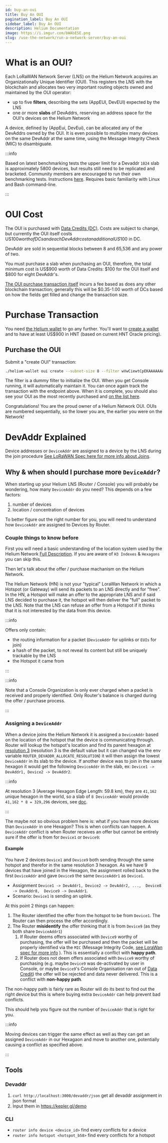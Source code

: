 ```yaml
---
id: buy-an-oui
title: Buy An OUI
pagination_label: Buy An OUI
sidebar_label: Buy An OUI
description: Helium Documentation
image: https://i.imgur.com/bWAbESE.png
slug: /use-the-network/run-a-network-server/buy-an-oui
---
```


# What is an OUI?

Each LoRaWAN Network Server (LNS) on the Helium Network acquires an Organizationally Unique
Identifier (OUI). This registers the LNS with the blockchain and allocates two very important
routing objects owned and maintained by the OUI operator:

- up to five **filters**, describing the sets (AppEUI, DevEUI) expected by the LNS
- one or more **slabs** of DevAddrs, reserving an address space for the OUI's devices on the Helium
  Network

A device, defined by (AppEui, DevEui), can be allocated any of the DevAddrs owned by the OUI. It is
even possible to multiplex many devices on the same DevAddr at the same time, using the Message
Integrity Check (MIC) to disambiguate.

:::info

Based on latest benchmarking tests the upper limit for a Devaddr `1024` slab is approximately 5800
devices, but results still need to be replicated and bracketed. Community members are encouraged to
run their own benchmarking tests. Instructions
[here](https://docs.helium.com/use-the-network/run-a-network-server/router-benchmarking). Requires
basic familiarity with Linux and Bash command-line.

:::

# OUI Cost

The OUI is purchased with [Data Credits (DC)](/blockchain/transaction-fees). Costs are subject to
change, but currently the OUI itself costs US$100 worth of DCs and each DevAddr cost an additional
US$100 in DC.

DevAddr are sold in sequential blocks between 8 and 65,536 and any power of two.

You must purchase a slab when purchasing an OUI, therefore, the total minimum cost is US$900 worth
of Data Credits: $100 for the OUI itself and $800 for eight DevAddr's.

[The OUI purchase transaction itself](https://github.com/helium/proto/blob/master/src/blockchain_txn_oui_v1.proto)
incurs a fee based as does any other blockchain transaction; generally this will be $0.35-1.00 worth
of DCs based on how the fields get filled and change the transaction size.

# Purchase Transaction

You need [the Helium wallet](https://github.com/helium/helium-wallet-rs) to go any further. You'll
want to [create a wallet](https://github.com/helium/helium-wallet-rs#create-a-wallet) and to have at
least US$900 in HNT (based on current HNT Oracle pricing).

## Purchase the OUI

Submit a "create OUI" transaction:

```bash
./helium-wallet oui create --subnet-size 8 --filter wVwCiewtCpEKAAAAAAAAAAAAcCK3fwAAAAAAAAAAAABI7IQOAHAAAAAAAAAAAAAAAQAAADBlAAAAAAAAAAAAADEAAAA2AAAAOgAAAA
```

The filter is a dummy filter to initialize the OUI. When you get Console running, it will
automatically maintain it. You can once again track the transaction with the endpoint above. When it
is complete, you should also see your OUI as the most recently purchased and
[on the list here](https://api.helium.io/v1/ouis).

Congratulations! You are the proud owner of a Helium Network OUI. OUIs are numbered sequentially, so
the lower you are, the earlier you were on the Network!

# DevAddr Explained

Device addresses or `DeviceAddr` are assigned to a device by the LNS during the join procedure [See LoRaWAN Spec here for more info about Joins](https://lora-alliance.org/resource_hub/lorawan-specification-v1-0-3/).

## Why & when should I purchase more `DeviceAddr`?

When starting up your Helium LNS (Router / Console) you will probably be wondering, how many `DeviceAddr` do you need? This depends on a few factors:
1. number of devices
1. location / concentration of devices

To better figure out the right number for you, you will need to understand how `DeviceAddr` are assigned to Devices by Router.

### Couple things to know before

First you will need a basic understanding of the location system used by the Helium Network [Full Description](https://docs.helium.com/wallets/app-wallet/hexagons/). If you are aware of `H3 Indexes` & `Hexagons` you can skip this.

Then let's talk about the offer / purchase machanism on the Helium Network.

The Helium Network (HN) is not your "typical" LoraWan Network in which a Hotspot (or Gateway) will send its packets to an LNS directly and for "free". In the HN, a Hotspot will make an offer to the appropriate LNS and if said LNS decided to purchase it, the hotspot will then deliver the "full" packet to the LNS. Note that the LNS can refuse an offer from a Hotspot if it thinks that it is not interested by the data from this device.

:::info

Offers only contain:
- the routing information for a packet (`DeviceAddr` for uplinks or `EUIs` for join)
- a hash of the packet, to not reveal its content but still be uniquely trackable by the LNS
- the Hotspot it came from

:::

:::info

Note that a Console Organization is only ever charged when a packet is received and properly identified. Only Router's balance is charged during the offer / purchase process.

::: 

### Assigning a `DeviceAddr`

When a device joins the Helium Network it is assigned a `DeviceAddr` based on the location of the hotspot that the device is communicating through.
Router will lookup the hotspot's location and find its parent hexagon at [resolution 3](https://h3geo.org/docs/core-library/restable/) (resolution 3 is the default value but it can changed via the env variable `ROUTER_DEVADDR_ALLOCATE_RESOLUTION`) it will then assign the lowest `DeviceAddr` in its slab to the device. If another device was to join in the same hexagon it would get the following `DeviceAddr` in the slab, ex: `Device1 -> DevAddr1, Device2 -> DevAddr2`.

:::info

At resolution 3 (Average Hexagon Edge Length: 59.8 km), they are `41,162` unique hexagon in the world, so a slab of `8 DeviceAddr` would provide `41,162 * 8 = 329,296` devices, see [doc](https://h3geo.org/docs/core-library/restable/).

::: 

The maybe not so obvious problem here is: what if you have more devices than `DeviceAddr` in one Hexagon? This is when conflicts can happen. A `DeviceAddr` conflict is when Router receives an offer but cannot be entirely sure if the offer is from for `Device1` or `Device9`:

#### Example

You have 2 devices `Device1` and `Device9` both sending through the same hotspot and therefor in the same resolution 3 hexagon. As we have 9 devices that have joined in the Hexagon, the assignment rolled back to the first `DeviceAddr` and gave `Device9` the same `DeviceAddr1` as `Device1`.

- Assignment `Device1 -> DevAddr1, Device2 -> DevAddr2, ...,  Device8 -> DevAddr8,  Device9 -> DevAddr1`.
- Scenario: `Device1` is sending an uplink.


At this point 2 things can happen:
1. The Router identified the offer from the hotspot to be from `Device1`. The Router can then process the offer accordingly.
2. The Router **misidentify** the offer thinking that it is from `Device9` (as they both share `DeviceAddr1`)
   1. If Router deems offers associated with `Device9` worthy of purchasing, the offer will be purchased and then the packet will be properly identified via the `MIC` (Message Integrity Code, [see LoraWan spec for more info](https://lora-alliance.org/resource_hub/lorawan-specification-v1-0-3/) ). This is essentially a conflict with **happy path**.
   2. If Router does not deem offers associated with `Device9` worthy of purchasing (e.g. maybe `Device9` was de-activated by user in Console, or maybe `Device9`'s Console Organisation ran out of [Data Credit](https://docs.helium.com/use-the-network/console/data-credits/)) the offer will be rejected and data never delivered. This is a conflict with **non-happy path**.

The non-happy path is fairly rare as Router will do its best to find out the right device but this is where buying extra `DeviceAddr` can help prevent bad conflicts.

This should help you figure out the number of `DeviceAddr` that is right for you.


:::info

Moving devices can trigger the same effect as well as they can get an assigned `DeviceAddr` in our Hexagaon and move to another one, potentially causing a conflict as specified above.

::: 

## Tools

### Devaddr

1. `curl http://localhost:3000/devaddr/json` get all devaddr assignment in json format
2. Input them in  https://kepler.gl/demo

### CLI

- `router info device <device_id>` find every conflicts for a device
- `router info hotspot <hotspot_b58>` find every conflicts for a hotspot